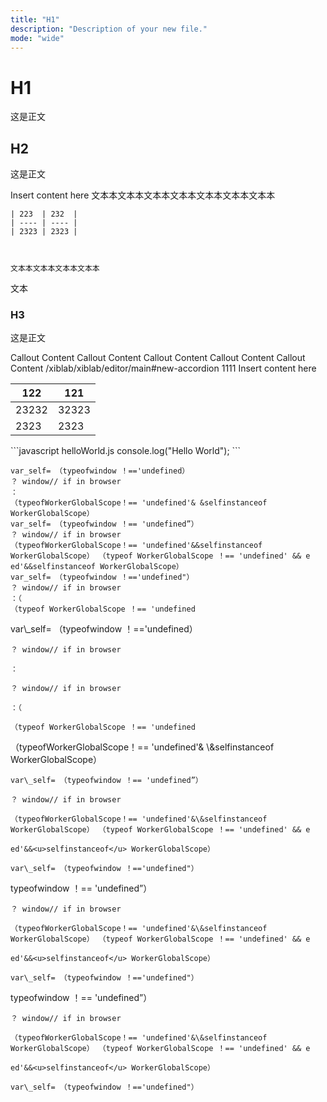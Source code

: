 ```yaml
---
title: "H1"
description: "Description of your new file."
mode: "wide"
---
```


# H1

这是正文

## H2

这是正文

<Card title="New Card" icon="bolt">
  Insert content here
</Card>

<Tabs>
  <Tab title="Tab 1">
    文本本文本本文本本文本本文本本文本本文本本



    | 223  | 232  |
    | ---- | ---- |
    | 2323 | 2323 |



    文本本文本本文本本文本本
  </Tab>

  <Tab title="Tab 2" />
</Tabs>

文本

### H3

这是正文

<Info>
  Callout Content
</Info>

<Check>
  Callout Content
</Check>

<Note>
  Callout Content
</Note>

<Tip>
  Callout Content
</Tip>

<Warning>
  Callout Content
</Warning>

<Accordion title="New Accordion" defaultOpen="false">
  /xiblab/xiblab/editor/main#new-accordion
</Accordion>

<CardGroup cols="2">
  <Card title="Card" icon="sparkles">
    1111
  </Card>

  <Card title="Card" icon="sparkles" />

  <Card title="Card" icon="sparkles" />
</CardGroup>

<Card title="New Card" icon="bolt">
  Insert content here
</Card>

| 122   | 121   |
| ----- | ----- |
| 23232 | 32323 |
| 2323  | 2323  |

<CodeGroup>
  ```javascript helloWorld.js
  console.log("Hello World");
  ```
</CodeGroup>

```
var_self= （typeofwindow ！=='undefined）
？ window// if in browser
：
（typeofWorkerGlobalScope！== 'undefined'& &selfinstanceof WorkerGlobalScope）
var_self= （typeofwindow ！== 'undefined”）
？ window// if in browser
（typeofWorkerGlobalScope！== 'undefined'&&selfinstanceof WorkerGlobalScope） （typeof WorkerGlobalScope ！== 'undefined' && e
ed'&&selfinstanceof WorkerGlobalScope）
var_self= （typeofwindow ！=='undefined"）
？ window// if in browser
：（
（typeof WorkerGlobalScope ！== 'undefined
```

<AccordionGroup>
  <Accordion title="New Accordion" defaultOpen="false">
    var\_self= （typeofwindow ！=='undefined）

    ？ window// if in browser

    ：

    ？ window// if in browser

    ：（

    （typeof WorkerGlobalScope ！== 'undefined
  </Accordion>

  <Accordion title="New Accordion" defaultOpen="false">
    （typeofWorkerGlobalScope！== 'undefined'& \&selfinstanceof WorkerGlobalScope）

    var\_self= （typeofwindow ！== 'undefined”）

    ？ window// if in browser

    （typeofWorkerGlobalScope！== 'undefined'&\&selfinstanceof WorkerGlobalScope） （typeof WorkerGlobalScope ！== 'undefined' && e

    ed'&&<u>selfinstanceof</u> WorkerGlobalScope）

    var\_self= （typeofwindow ！=='undefined"）
  </Accordion>
</AccordionGroup>

<Tabs>
  <Tab title="Tab 1">
    typeofwindow ！== 'undefined”）

    ？ window// if in browser

    （typeofWorkerGlobalScope！== 'undefined'&\&selfinstanceof WorkerGlobalScope） （typeof WorkerGlobalScope ！== 'undefined' && e

    ed'&&<u>selfinstanceof</u> WorkerGlobalScope）

    var\_self= （typeofwindow ！=='undefined"）
  </Tab>

  <Tab title="Tab 2">
    typeofwindow ！== 'undefined”）

    ？ window// if in browser

    （typeofWorkerGlobalScope！== 'undefined'&\&selfinstanceof WorkerGlobalScope） （typeof WorkerGlobalScope ！== 'undefined' && e

    ed'&&<u>selfinstanceof</u> WorkerGlobalScope）

    var\_self= （typeofwindow ！=='undefined"）
  </Tab>
</Tabs>